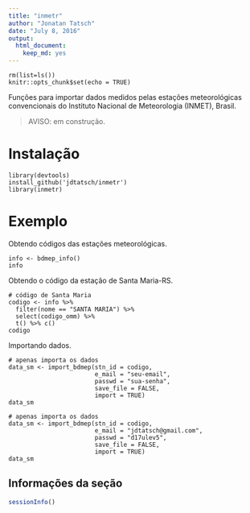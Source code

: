 ```yaml
---
title: "inmetr"
author: "Jonatan Tatsch"
date: "July 8, 2016"
output: 
  html_document: 
    keep_md: yes
---
```


```r0
rm(list=ls())
knitr::opts_chunk$set(echo = TRUE)
```

Funções para importar dados medidos pelas estações meteorológicas convencionais do Instituto Nacional de Meteorologia (INMET), Brasil.

> AVISO: em construção.

# Instalação

```r1
library(devtools)
install_github('jdtatsch/inmetr')
library(inmetr)
```


# Exemplo

Obtendo códigos das estações meteorológicas.

```r3
info <- bdmep_info()
info
```

Obtendo o código da estação de Santa Maria-RS.

```r4
# código de Santa Maria
codigo <- info %>% 
  filter(nome == "SANTA MARIA") %>%
  select(codigo_omm) %>%
  t() %>% c()
codigo
```

Importando dados.


```r5
# apenas importa os dados
data_sm <- import_bdmep(stn_id = codigo, 
                        e_mail = "seu-email",
                        passwd = "sua-senha",
                        save_file = FALSE, 
                        import = TRUE)
data_sm
```

```r6
# apenas importa os dados
data_sm <- import_bdmep(stn_id = codigo, 
                        e_mail = "jdtatsch@gmail.com",
                        passwd = "d17ulev5",
                        save_file = FALSE, 
                        import = TRUE)
data_sm
```

## Informações da seção


```r
sessionInfo()
```

